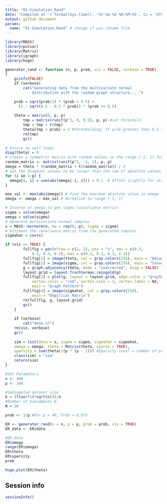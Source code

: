 ```yaml
---
title: "01-Simulation_Rand"
date: "Compiled at `r format(Sys.time(), '%Y-%m-%d %H:%M:%S', tz = 'UTC')` UTC"
output: github_document
params:
  name: "01-Simulation_Rand" # change if you rename file
---
```


```r
library(MASS)
library(pulsar)
library(Matrix)
library(igraph)
library(huge)

generator_rand <- function (n, p, prob, vis = FALSE, verbose = TRUE) 
{
    gcinfo(FALSE)
    if (verbose) 
        cat("Generating data from the multivariate normal 
            distribution with the random graph structure....")

    prob = sqrt(prob/2) * (prob < 0.5) + 
      (1 - sqrt(0.5 - 0.5 * prob)) * (prob >= 0.5)
    
    theta = matrix(0, p, p)
        tmp = matrix(runif(p^2, 0, 0.5), p, p) #set threshold
        tmp = tmp + t(tmp)
        theta[tmp < prob] = 1 #thresholding: If prob greater than 0.5 than edge is present (1)
        rm(tmp)
        gc()
    
# Ensure no self-loops
diag(theta) = 0 
# Create a symmetric matrix with random values in the range [-1, 1] for off-diagonals
random_matrix <- matrix(runif(p^2, -1, 1), p, p)
omega = theta * (random_matrix + t(random_matrix)) / 2  
# Set the diagonal values to be larger than the sum of absolute values of off-diagonals
for (i in 1:p) {
  omega[i, i] = sum(abs(omega[-i, i])) + 0.1  # Offset slightly for strict positivity
}

max_val <- max(abs(omega)) # Find the maximum absolute value in omega
omega <- omega / max_val # Normalize to range [-1, 1]

# Inverse of omega to get sigma (covariance matrix)
sigma = solve(omega) 
omega = solve(sigma)
# Generate multivariate normal samples
x = MASS::mvrnorm(n, mu = rep(0, p), Sigma = sigma)
# Estimate the covariance matrix from the generated samples
sigmahat = cov(x)

if (vis == TRUE) {
        fullfig = par(mfrow = c(2, 2), pty = "s", omi = c(0.3, 
            0.3, 0.3, 0.3), mai = c(0.3, 0.3, 0.3, 0.3))
        fullfig[1] = image(theta, col = gray.colors(256), main = "Adjacency Matrix")
        fullfig[2] = image(sigma, col = gray.colors(256), main = "Covariance Matrix")
        g = graph.adjacency(theta, mode = "undirected", diag = FALSE)
        layout.grid = layout.fruchterman.reingold(g)
        fullfig[3] = plot(g, layout = layout.grid, edge.color = "gray50", 
            vertex.color = "red", vertex.size = 3, vertex.label = NA, 
            main = "Graph Pattern")
        fullfig[4] = image(sigmahat, col = gray.colors(256), 
            main = "Empirical Matrix")
        rm(fullfig, g, layout.grid)
        gc()
    }
    
    if (verbose) 
        cat("done.\n")
    rm(vis, verbose)
    gc()
    
    sim = list(data = x, sigma = sigma, sigmahat = sigmahat, 
    omega = omega, theta = Matrix(theta, sparse = TRUE), 
    sparsity = sum(theta)/(p * (p - 1))) #Sparsity level = number of present edges divided by number of potential edges p x p.
    class(sim) = "sim"
    return(sim)
}

```


```r
#Set Parameters
n <- 400 
p <- 100 

#Subsampled dataset size 
b = (floor(10*sqrt(n)))/n
#Number of Subsamples N
N = 20

prob <- 3/p #For p = 40, Prob = 0.075

ER <- generator_rand(n = n, p = p, prob = prob, vis = TRUE)
ER_data <- ER$data

#ER_data 
ER$omega
range(ER$omega)
ER$theta
ER$sparsity
prob

huge.plot(ER$theta)
```

## Session info
```r
sessionInfo()
```





